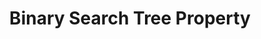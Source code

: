 ---
id: "ds_easy_012"
questionType: "MULTIPLE_CHOICE"
title: "Binary Search Tree Property"
description: "In a BST, where are smaller values stored?"
difficulty: "EASY"
category: "Data Structures"
options:
  - "Right subtree"
  - "Left subtree"
  - "Root"
  - "Anywhere"
correctAnswer: 1
---